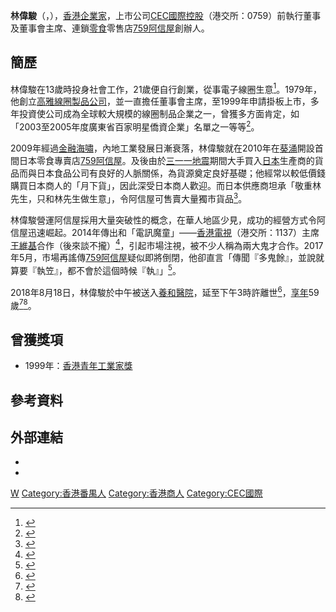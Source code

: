 {{Infobox officeholder
| name                = Coils Lam Wai Chun<br>林偉駿
| image               = 林偉駿（1957 － 2018）.jpg
| caption             = 759阿信屋董事會主席<br>（2010 - 2018年）
| image_size          = 200px
| real_name           = 
| birth_date          = 1959年
| birth_place         = {{HKG-1955}}
| death_date          = {{death date and age|2018|8|18|1959}}
| death_place         = {{HKG}}[[跑馬地|跑馬地]][[養和醫院|養和醫院]]
| death_cause         = 
| residence           = 
| nationality         = {{CNHK}}
| ancestor            = [[廣東|廣東]][[番禺|番禺]]<ref>{{Cite web |url=http://www.zsnews.cn/News/2007/06/28/689353.shtml |title=高雅线圈公司董事长林伟骏投资我市二十多年感言——— 中山是我创业的“福地” |accessdate=2018-08-20 |date=2007-06-28 |agency=中山日报 |pages=A6版 |archive-url=https://web.archive.org/web/20180820105602/http://www.zsnews.cn/News/2007/06/28/689353.shtml |archive-date=2018-08-20 |dead-url=yes }}</ref>
| ethnicity           = [[漢族|漢族]]
| language            = 粵語、普通話、英語、日語
| education           = 
| alma_mater          = 
| occupation          = [[商人|商人]]
| years_active        = 1978年至2018年
| era                 = 1970至2010年代
| organization        = [[CEC國際控股|高雅線圈製品公司]]<br>[[759阿信屋|759阿信屋]]
| parents             = 
| relatives           = 
| spouse              = 羅靜意
| children            = 林國仲<br>林穎恩<br>林穎嘉<ref>{{Cite web |url=https://www.hk01.com/%E8%B2%A1%E7%B6%93%E5%BF%AB%E8%A8%8A/241183/759%E9%98%BF%E4%BF%A1%E5%B1%8B%E6%AF%8D%E5%85%AC%E5%8F%B8-%E6%9E%97%E5%81%89%E9%A7%BF%E5%85%92%E5%AD%90%E6%9E%97%E5%9C%8B%E4%BB%B2%E5%85%A5cec%E8%91%A3%E4%BA%8B%E5%B1%80-%E6%AF%8F%E6%9C%88%E9%85%AC%E9%87%918%E8%90%AC |title=【759阿信屋母公司】林偉駿兒子林國仲入CEC董事局　每月酬金8萬 |access-date=2019-10-19 |archive-date=2019-10-19 |archive-url=https://web.archive.org/web/20191019084804/https://www.hk01.com/%E8%B2%A1%E7%B6%93%E5%BF%AB%E8%A8%8A/241183/759%E9%98%BF%E4%BF%A1%E5%B1%8B%E6%AF%8D%E5%85%AC%E5%8F%B8-%E6%9E%97%E5%81%89%E9%A7%BF%E5%85%92%E5%AD%90%E6%9E%97%E5%9C%8B%E4%BB%B2%E5%85%A5cec%E8%91%A3%E4%BA%8B%E5%B1%80-%E6%AF%8F%E6%9C%88%E9%85%AC%E9%87%918%E8%90%AC |dead-url=no }}</ref>
| influences          = 
| office=[[CEC國際控股|CEC國際控股]]主席
| term_start=1999年9月29日
| term_end={{box|2018年8月18日}}
| successor = [[鄧鳳群|鄧鳳群]]
}}

'''林偉駿'''（{{lang-en|'''Coils Lam Wai Chun'''}}，{{bd|1959年||2018年|8月18日|catIdx=Lam}}），[[香港|香港]][[企業家|企業家]]，上市公司[[CEC國際控股|CEC國際控股]]（港交所：0759）前執行董事及董事會主席、連鎖[[零食|零食]]零售店[[759阿信屋|759阿信屋]]創辦人。

== 簡歷 ==
林偉駿在13歲時投身社會工作，21歲便自行創業，從事電子線圈生意<ref>{{cite news|author=梁彩鳳|url=https://www.edigest.hk/workplace/%E6%88%90%E5%B0%B1%E5%A4%A7%E5%90%8C%E4%B8%96%E7%95%8C%E3%80%80759%E9%98%BF%E4%BF%A1%E5%B1%8B%E6%9E%97%E5%81%89%E9%A7%BF%E9%A1%98%E7%95%B6%E7%8D%A8%E8%A1%8C%E4%BF%A0/|title=759阿信屋林偉駿 敢於挑戰霸權|agency=[[經濟一週|經濟一週]]|date=2016-06-18|accessdate=2018-08-19|archive-date=2018-08-19|archive-url=https://web.archive.org/web/20180819183036/https://www.edigest.hk/workplace/%E6%88%90%E5%B0%B1%E5%A4%A7%E5%90%8C%E4%B8%96%E7%95%8C%E3%80%80759%E9%98%BF%E4%BF%A1%E5%B1%8B%E6%9E%97%E5%81%89%E9%A7%BF%E9%A1%98%E7%95%B6%E7%8D%A8%E8%A1%8C%E4%BF%A0/|dead-url=no}}</ref>。1979年，他創立[[CEC國際控股|高雅線圈製品公司]]，並一直擔任董事會主席，至1999年申請掛板上市，多年投資使公司成為全球較大規模的線圈制品企業之一，曾獲多方面肯定，如「2003至2005年度廣東省百家明星僑資企業」名單之一等等<ref>{{cite news|author=|url=https://topick.hket.com/article/2141434/%E3%80%90%E6%9E%97%E5%81%89%E9%A7%BF%E9%80%9D%E4%B8%96%E3%80%91%E6%9E%97%E5%81%89%E9%A7%BF759%E5%82%B3%E5%A5%87%E3%80%80%E5%BB%A0%E4%BD%AC%E8%AE%8A%E9%9B%B6%E9%A3%9F%E5%A4%A7%E7%8E%8B%E4%BB%A5%E3%80%8C%E5%B9%B3%E3%80%8D%E8%87%B4%E5%8B%9D|title=【林偉駿逝世】林偉駿759傳奇　廠佬變零食大王以「平」致勝|agency=[[香港經濟日報|香港經濟日報]]|date=2018-08-19|accessdate=2018-08-19|archive-date=2019-10-04|archive-url=https://web.archive.org/web/20191004060510/https://topick.hket.com/article/2141434/%E3%80%90%E6%9E%97%E5%81%89%E9%A7%BF%E9%80%9D%E4%B8%96%E3%80%91%E6%9E%97%E5%81%89%E9%A7%BF759%E5%82%B3%E5%A5%87%E3%80%80%E5%BB%A0%E4%BD%AC%E8%AE%8A%E9%9B%B6%E9%A3%9F%E5%A4%A7%E7%8E%8B%E4%BB%A5%E3%80%8C%E5%B9%B3%E3%80%8D%E8%87%B4%E5%8B%9D|dead-url=no}}</ref>。

2009年經過[[金融海嘯|金融海嘯]]，內地工業發展日漸衰落，林偉駿就在2010年在[[葵涌|葵涌]]開設首間日本零食專賣店[[759阿信屋|759阿信屋]]。及後由於[[311地震|三一一地震]]期間大手買入[[日本|日本]]生產商的貨品而與日本食品公司有良好的人脈關係，為貨源奠定良好基礎；他經常以較低價錢購買日本商人的「月下貨」，因此深受日本商人歡迎。而日本供應商坦承「敬重林先生，只和林先生做生意」，令阿信屋可售賣大量獨市貨品<ref>{{Cite news|url=http://hk.apple.nextmedia.com/realtime/finance/20140529/52526018|title=阿信屋日本供應商：為義氣，拒做百佳、惠康生意|author=|work=[[蘋果日報_(香港)|蘋果日報]]|date=2014-05-29|accessdate=2018-08-19|archive-date=2017-09-22|archive-url=https://web.archive.org/web/20170922194222/http://hk.apple.nextmedia.com/realtime/finance/20140529/52526018|dead-url=no}}</ref>。

林偉駿營運阿信屋採用大量突破性的概念，在華人地區少見，成功的經營方式令阿信屋迅速崛起。2014年傳出和「電訊魔童」——[[香港電視網絡|香港電視]]（港交所：1137）主席[[王維基|王維基]]合作（後來談不攏）<ref>{{Cite news|url=https://ps.hket.com/article/55656|title=阿信屋創辦人林偉駿 珍惜機會走向前|author=嚴俏婷|date=2014-05-21|work=地產站|accessdate=|archive-date=2019-09-20|archive-url=https://web.archive.org/web/20190920134145/https://ps.hket.com/article/55656|dead-url=no}}</ref>，引起市場注視，被不少人稱為兩大鬼才合作。2017年5月，市場再謠傳[[759阿信屋|759阿信屋]]疑似即將倒閉，他卻直言「傳聞『多鬼餘』，並說就算要『執笠』，都不會於這個時候『執』」<ref>{{cite news|author=邱曉欣|url=https://news.mingpao.com/ins/instantnews/web_tc/article/20170508/s00002/1494231512160|title=有片：執笠疑雲 斥傳聞無稽 林偉駿：要執都唔係咁執啦！|agency=[[明報|明報新聞網]]|date=2017-05-08|accessdate=2017-09-14|archive-date=2018-07-10|archive-url=https://web.archive.org/web/20180710195111/https://news.mingpao.com/ins/instantnews/web_tc/article/20170508/s00002/1494231512160|dead-url=no}}</ref>。 

2018年8月18日，林偉駿於中午被送入[[養和醫院|養和醫院]]，延至下午3時許離世<ref>{{cite news|author=邱曉欣|url=https://hk.finance.appledaily.com/finance/realtime/article/20180819/58583418|title=759阿信屋老闆林偉駿逝世 「中午12點入院 下午三點半離開了 」|agency=蘋果日報|date=2018-08-19|accessdate=2018-08-19|archive-date=2019-10-09|archive-url=https://web.archive.org/web/20191009083041/https://hk.finance.appledaily.com/finance/realtime/article/20180819/58583418|dead-url=no}}</ref>，[[訃告|享年]]59歲<ref>{{Cite web|url=http://www.0759.com/doc/art/announce/2018081903/201808190001.pdf|title=PASS AWAY OF THE CHAIRMAN AND MANAGING DIRECTOR|accessdate=|author=|date=2018-08-19|publisher=CEC International Holdings Limited|archive-date=2020-12-02|archive-url=https://web.archive.org/web/20201202123536/http://www.0759.com/doc/art/announce/2018081903/201808190001.pdf|dead-url=no}}</ref><ref>{{cite news|author=黃偉超|url=https://www.hk01.com/社會新聞/224746/759阿信屋創辦人林偉駿周六逝世-享年59歲|title=759阿信屋創辦人林偉駿周六逝世 享年59歲|agency=[[香港01|香港01]]|date=2018-08-19|accessdate=2018-08-19|archive-date=2018-08-20|archive-url=https://web.archive.org/web/20180820105604/https://www.hk01.com/%E7%A4%BE%E6%9C%83%E6%96%B0%E8%81%9E/224746/759%E9%98%BF%E4%BF%A1%E5%B1%8B%E5%89%B5%E8%BE%A6%E4%BA%BA%E6%9E%97%E5%81%89%E9%A7%BF%E5%91%A8%E5%85%AD%E9%80%9D%E4%B8%96-%E4%BA%AB%E5%B9%B459%E6%AD%B2|dead-url=no}}</ref>。

== 曾獲獎項 ==
* 1999年：[[香港青年工業家獎|香港青年工業家獎]]

== 參考資料 ==
{{reflist}}

== 外部連結 ==
* {{Facebook|coils.lam}}
* {{Instagram|coilslam}}

{{DEFAULTSORT: Lam, Wai Chun}}
[[Category:林姓|W]]
[[Category:香港番禺人|Category:香港番禺人]]
[[Category:香港商人|Category:香港商人]]
[[Category:CEC國際|Category:CEC國際]]